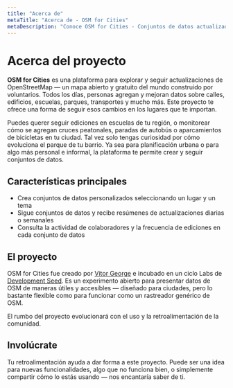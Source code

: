 ```yaml
---
title: "Acerca de"
metaTitle: "Acerca de - OSM for Cities"
metaDescription: "Conoce OSM for Cities - Conjuntos de datos actualizados diariamente de OpenStreetMap"
---
```



<MdxLayout>

# Acerca del proyecto

**OSM for Cities** es una plataforma para explorar y seguir actualizaciones de OpenStreetMap — un mapa abierto y gratuito del mundo construido por voluntarios. Todos los días, personas agregan y mejoran datos sobre calles, edificios, escuelas, parques, transportes y mucho más. Este proyecto te ofrece una forma de seguir esos cambios en los lugares que te importan.

Puedes querer seguir ediciones en escuelas de tu región, o monitorear cómo se agregan cruces peatonales, paradas de autobús o aparcamientos de bicicletas en tu ciudad. Tal vez solo tengas curiosidad por cómo evoluciona el parque de tu barrio. Ya sea para planificación urbana o para algo más personal e informal, la plataforma te permite crear y seguir conjuntos de datos.

## Características principales

- Crea conjuntos de datos personalizados seleccionando un lugar y un tema  
- Sigue conjuntos de datos y recibe resúmenes de actualizaciones diarias o semanales  
- Consulta la actividad de colaboradores y la frecuencia de ediciones en cada conjunto de datos  

## El proyecto

OSM for Cities fue creado por [Vitor George](https://github.com/vgeorge) e incubado en un ciclo Labs de [Development Seed](https://developmentseed.org). Es un experimento abierto para presentar datos de OSM de maneras útiles y accesibles — diseñado para ciudades, pero lo bastante flexible como para funcionar como un rastreador genérico de OSM.

El rumbo del proyecto evolucionará con el uso y la retroalimentación de la comunidad.

## Involúcrate

Tu retroalimentación ayuda a dar forma a este proyecto. Puede ser una idea para nuevas funcionalidades, algo que no funciona bien, o simplemente compartir cómo lo estás usando — nos encantaría saber de ti.

</MdxLayout>
